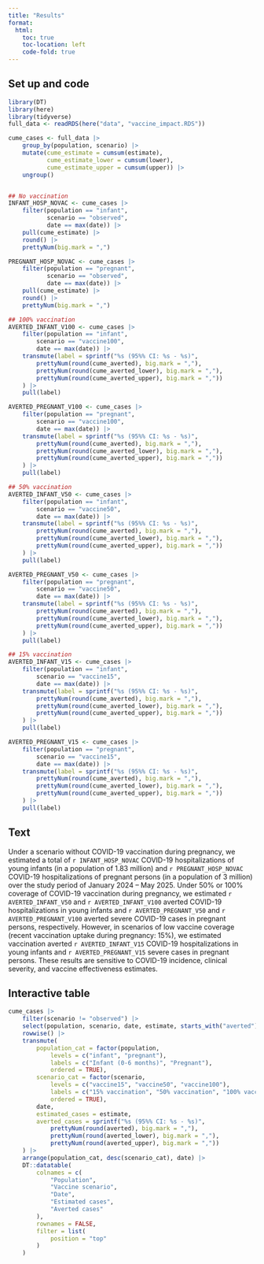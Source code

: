 ```yaml
---
title: "Results"
format: 
  html:
    toc: true
    toc-location: left
    code-fold: true
---
```


## Set up and code
```r
library(DT)
library(here)
library(tidyverse)
full_data <- readRDS(here("data", "vaccine_impact.RDS"))

cume_cases <- full_data |>
    group_by(population, scenario) |> 
    mutate(cume_estimate = cumsum(estimate),
           cume_estimate_lower = cumsum(lower), 
           cume_estimate_upper = cumsum(upper)) |>
    ungroup()


## No vaccination
INFANT_HOSP_NOVAC <- cume_cases |> 
    filter(population == "infant", 
           scenario == "observed",
           date == max(date)) |> 
    pull(cume_estimate) |> 
    round() |> 
    prettyNum(big.mark = ",")

PREGNANT_HOSP_NOVAC <- cume_cases |> 
    filter(population == "pregnant", 
           scenario == "observed",
           date == max(date)) |> 
    pull(cume_estimate) |> 
    round() |> 
    prettyNum(big.mark = ",")

## 100% vaccination
AVERTED_INFANT_V100 <- cume_cases |>
    filter(population == "infant",
        scenario == "vaccine100",
        date == max(date)) |>
    transmute(label = sprintf("%s (95%% CI: %s - %s)",
        prettyNum(round(cume_averted), big.mark = ","),
        prettyNum(round(cume_averted_lower), big.mark = ","),
        prettyNum(round(cume_averted_upper), big.mark = ","))
    ) |> 
    pull(label)

AVERTED_PREGNANT_V100 <- cume_cases |>
    filter(population == "pregnant",
        scenario == "vaccine100",
        date == max(date)) |>
    transmute(label = sprintf("%s (95%% CI: %s - %s)",
        prettyNum(round(cume_averted), big.mark = ","),
        prettyNum(round(cume_averted_lower), big.mark = ","),
        prettyNum(round(cume_averted_upper), big.mark = ","))
    ) |> 
    pull(label)

## 50% vaccination
AVERTED_INFANT_V50 <- cume_cases |>
    filter(population == "infant",
        scenario == "vaccine50",
        date == max(date)) |>
    transmute(label = sprintf("%s (95%% CI: %s - %s)",
        prettyNum(round(cume_averted), big.mark = ","),
        prettyNum(round(cume_averted_lower), big.mark = ","),
        prettyNum(round(cume_averted_upper), big.mark = ","))
    ) |> 
    pull(label)

AVERTED_PREGNANT_V50 <- cume_cases |>
    filter(population == "pregnant",
        scenario == "vaccine50",
        date == max(date)) |>
    transmute(label = sprintf("%s (95%% CI: %s - %s)",
        prettyNum(round(cume_averted), big.mark = ","),
        prettyNum(round(cume_averted_lower), big.mark = ","),
        prettyNum(round(cume_averted_upper), big.mark = ","))
    ) |> 
    pull(label)

## 15% vaccination
AVERTED_INFANT_V15 <- cume_cases |>
    filter(population == "infant",
        scenario == "vaccine15",
        date == max(date)) |>
    transmute(label = sprintf("%s (95%% CI: %s - %s)",
        prettyNum(round(cume_averted), big.mark = ","),
        prettyNum(round(cume_averted_lower), big.mark = ","),
        prettyNum(round(cume_averted_upper), big.mark = ","))
    ) |> 
    pull(label)

AVERTED_PREGNANT_V15 <- cume_cases |>
    filter(population == "pregnant",
        scenario == "vaccine15",
        date == max(date)) |>
    transmute(label = sprintf("%s (95%% CI: %s - %s)",
        prettyNum(round(cume_averted), big.mark = ","),
        prettyNum(round(cume_averted_lower), big.mark = ","),
        prettyNum(round(cume_averted_upper), big.mark = ","))
    ) |> 
    pull(label)
```


## Text

Under a scenario without COVID-19 vaccination during pregnancy, we estimated a total of `r INFANT_HOSP_NOVAC` COVID-19 hospitalizations of young infants (in a population of 1.83 million) and `r PREGNANT_HOSP_NOVAC` COVID-19 hospitalizations of pregnant persons (in a population of 3 million) over the study period of January 2024 – May 2025. Under 50% or 100% coverage of COVID-19 vaccination during pregnancy, we estimated `r AVERTED_INFANT_V50` and `r AVERTED_INFANT_V100` averted COVID-19 hospitalizations in young infants and `r AVERTED_PREGNANT_V50` and `r AVERTED_PREGNANT_V100` averted severe COVID-19 cases in pregnant persons, respectively. However, in scenarios of low vaccine coverage (recent vaccination uptake during pregnancy: 15%), we estimated vaccination averted `r AVERTED_INFANT_V15` COVID-19 hospitalizations in young infants and `r AVERTED_PREGNANT_V15` severe cases in pregnant persons. These results are sensitive to COVID-19 incidence, clinical severity, and vaccine effectiveness estimates.

## Interactive table

```r
cume_cases |>
    filter(scenario != "observed") |>
    select(population, scenario, date, estimate, starts_with("averted")) |>
    rowwise() |>
    transmute(
        population_cat = factor(population,
            levels = c("infant", "pregnant"),
            labels = c("Infant (0-6 months)", "Pregnant"),
            ordered = TRUE),
        scenario_cat = factor(scenario,
            levels = c("vaccine15", "vaccine50", "vaccine100"),
            labels = c("15% vaccination", "50% vaccination", "100% vaccination"),
            ordered = TRUE),
        date,
        estimated_cases = estimate,
        averted_cases = sprintf("%s (95%% CI: %s - %s)",
            prettyNum(round(averted), big.mark = ","),
            prettyNum(round(averted_lower), big.mark = ","),
            prettyNum(round(averted_upper), big.mark = ","))
    ) |>
    arrange(population_cat, desc(scenario_cat), date) |>
    DT::datatable(
        colnames = c(
            "Population",
            "Vaccine scenario",
            "Date",
            "Estimated cases",
            "Averted cases"
        ),
        rownames = FALSE,
        filter = list(
            position = "top"
        )
    )
```
